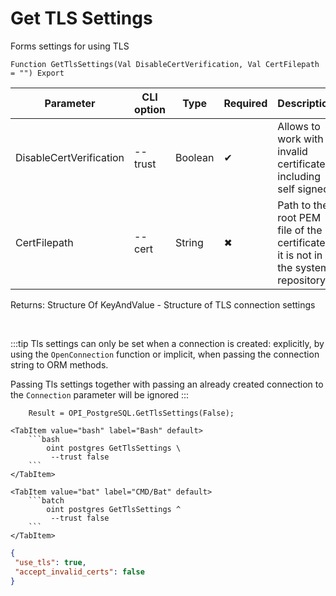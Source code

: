 ﻿---
sidebar_position: 6
description: Get TLS Settings and other functions to work with PostgreSQL in the Open Integration Package, a free open-source integration library for 1C:Enterprise 8, OneScript and CLI
keywords: [1C, 1С, 1С:Enterprise, 1С:Enterprise 8.3, API, Integration, Services, Exchange, OneScript, CLI, PostgreSQL]
---


# Get TLS Settings
 Forms settings for using TLS



`Function GetTlsSettings(Val DisableCertVerification, Val CertFilepath = "") Export`

  | Parameter | CLI option | Type | Required | Description |
  |-|-|-|-|-|
  | DisableCertVerification | --trust | Boolean | &#x2714; | Allows to work with invalid certificates, including self signed |
  | CertFilepath | --cert | String | &#x2716; | Path to the root PEM file of the certificate if it is not in the system repository |

  
  Returns:  Structure Of KeyAndValue - Structure of TLS connection settings

<br/>

:::tip
Tls settings can only be set when a connection is created: explicitly, by using the `OpenConnection` function or implicit, when passing the connection string to ORM methods.

Passing Tls settings together with passing an already created connection to the `Connection` parameter will be ignored
:::
<br/>



```bsl title="1C:Enterprise/OneScript code example"
    Result = OPI_PostgreSQL.GetTlsSettings(False);
```
 

 <Tabs>
  
    <TabItem value="bash" label="Bash" default>
        ```bash
            oint postgres GetTlsSettings \
             --trust false
        ```
    </TabItem>
  
    <TabItem value="bat" label="CMD/Bat" default>
        ```batch
            oint postgres GetTlsSettings ^
             --trust false
        ```
    </TabItem>
</Tabs>


```json title="Result"
{
 "use_tls": true,
 "accept_invalid_certs": false
}
```
